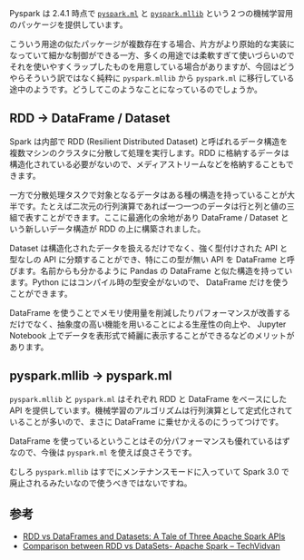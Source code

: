 Pyspark は 2.4.1 時点で [`pyspark.ml`](https://spark.apache.org/docs/2.4.1/api/python/pyspark.ml.html) と [`pyspark.mllib`](https://spark.apache.org/docs/2.4.1/api/python/pyspark.mllib.html) という２つの機械学習用のパッケージを提供しています。

こういう用途の似たパッケージが複数存在する場合、片方がより原始的な実装になっていて細かな制御ができる一方、多くの用途では柔軟すぎて使いづらいのでそれを使いやすくラップしたものを用意している場合がありますが、今回はどうやらそういう訳ではなく純粋に `pyspark.mllib` から `pyspark.ml` に移行している途中のようです。どうしてこのようなことになっているのでしょうか。

## RDD → DataFrame / Dataset

Spark は内部で RDD (Resilient Distributed Dataset) と呼ばれるデータ構造を複数マシンのクラスタに分散して処理を実行します。RDD に格納するデータは構造化されている必要がないので、メディアストリームなどを格納することもできます。

一方で分散処理タスクで対象となるデータはある種の構造を持っていることが大半です。たとえば二次元の行列演算であれば一つ一つのデータは行と列と値の三組で表すことができます。ここに最適化の余地があり DataFrame / Dataset という新しいデータ構造が RDD の上に構築されました。

Dataset は構造化されたデータを扱えるだけでなく、強く型付けされた API と型なしの API に分類することができ、特にこの型が無い API を DataFrame と呼びます。名前からも分かるように Pandas の DataFrame と似た構造を持っています。Python にはコンパイル時の型安全がないので、 DataFrame だけを使うことができます。

DataFrame を使うことでメモリ使用量を削減したりパフォーマンスが改善するだけでなく、抽象度の高い機能を用いることによる生産性の向上や、 Jupyter Notebook 上でデータを表形式で綺麗に表示することができるなどのメリットがあります。

## pyspark.mllib → pyspark.ml

`pyspark.mllib` と `pyspark.ml` はそれぞれ RDD と DataFrame をベースにした API を提供しています。機械学習のアルゴリズムは行列演算として定式化されていることが多いので、まさに DataFrame に乗せかえるのにうってつけです。

DataFrame を使っているということはその分パフォーマンスも優れているはずなので、今後は `pyspark.ml` を使えば良さそうです。

むしろ `pyspark.mllib` はすでにメンテナンスモードに入っていて Spark 3.0 で廃止されるみたいなので使うべきではないですね。

## 参考

- [RDD vs DataFrames and Datasets: A Tale of Three Apache Spark APIs](https://databricks.com/blog/2016/07/14/a-tale-of-three-apache-spark-apis-rdds-dataframes-and-datasets.html)
- [Comparison between RDD vs DataSets- Apache Spark – TechVidvan](https://techvidvan.com/tutorials/apache-spark-rdd-vs-datasets/)

